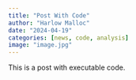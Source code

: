 ```yaml
---
title: "Post With Code"
author: "Harlow Malloc"
date: "2024-04-19"
categories: [news, code, analysis]
image: "image.jpg"
---
```


This is a post with executable code.
